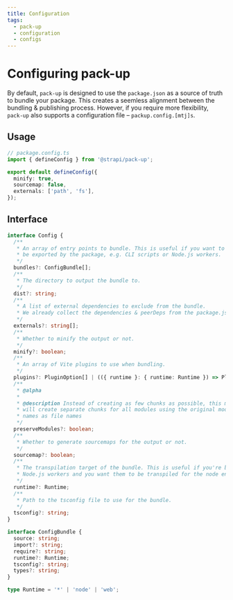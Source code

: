 ```yaml
---
title: Configuration
tags:
  - pack-up
  - configuration
  - configs
---
```


# Configuring pack-up

By default, `pack-up` is designed to use the `package.json` as a source of truth to bundle your package.
This creates a seemless alignment between the bundling & publishing process. However, if you require more
flexibility, `pack-up` also supports a configuration file – `packup.config.[mtj]s`.

## Usage

```ts
// package.config.ts
import { defineConfig } from '@strapi/pack-up';

export default defineConfig({
  minify: true,
  sourcemap: false,
  externals: ['path', 'fs'],
});
```

## Interface

```ts
interface Config {
  /**
   * An array of entry points to bundle. This is useful if you want to bundle something that should not
   * be exported by the package, e.g. CLI scripts or Node.js workers.
   */
  bundles?: ConfigBundle[];
  /**
   * The directory to output the bundle to.
   */
  dist?: string;
  /**
   * A list of external dependencies to exclude from the bundle.
   * We already collect the dependencies & peerDeps from the package.json.
   */
  externals?: string[];
  /**
   * Whether to minify the output or not.
   */
  minify?: boolean;
  /**
   * An array of Vite plugins to use when bundling.
   */
  plugins?: PluginOption[] | (({ runtime }: { runtime: Runtime }) => PluginOption[]);
  /**
   * @alpha
   *
   * @description Instead of creating as few chunks as possible, this mode
   * will create separate chunks for all modules using the original module
   * names as file names
   */
  preserveModules?: boolean;
  /**
   * Whether to generate sourcemaps for the output or not.
   */
  sourcemap?: boolean;
  /**
   * The transpilation target of the bundle. This is useful if you're bundling many different CLIs or
   * Node.js workers and you want them to be transpiled for the node environment.
   */
  runtime?: Runtime;
  /**
   * Path to the tsconfig file to use for the bundle.
   */
  tsconfig?: string;
}

interface ConfigBundle {
  source: string;
  import?: string;
  require?: string;
  runtime?: Runtime;
  tsconfig?: string;
  types?: string;
}

type Runtime = '*' | 'node' | 'web';
```
